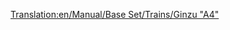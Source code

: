 [[Translation:en/Manual/Base Set/Trains/Ginzu "A4"]]
{{ru/Поезда|Image=[[File:en/Ginzua4.png]]
|Name=Ginzu "A4"
|Cost=£ 22265 (1113250 р.)
|Speed=128 км/ч (80 миль/ч)
|Weight=162 т
|Power=1200 л.с. (895 кВт)
|Annual=£ 2296 (114800 р.)
|Designed=1935
|Lifespan=20
|Capacity=нет
|Description=Самый массово используемый паровоз в игре до появления тепловозов. Ginzu доступен с самого начала (если вы начинаете около 1945), и на это время является лучшим паровозом. Позже становится доступен [[ru/Manual/Base Set/Trains/SH "8P"|SH "8P"]].
|Real-life=Это переименованная версия [http://en.wikipedia.org/wiki/LNER_Class_A4 British Gresley A4]. Один из них, названный "Mallard", является обладателем мирового рекорда скорости среди паровозов, сумев разогнаться до 126 миль/ч (202.8 км/ч).<br/>
Дополнительную информацию можно найти здесь: http://www.lner.info/locos/A/a4.shtml.
}}
